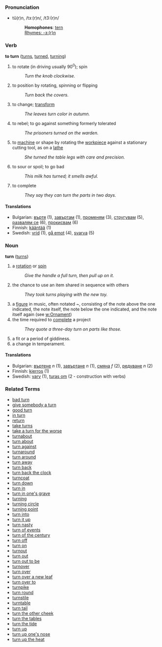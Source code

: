 ===Pronunciation===
*tû(r)n, /tɜː(r)n/, /t3:(r)n/
*:'''Homophones''': [[tern]]
*:[[Rhymes:English:-ɜː(r)n|Rhymes: -ɜː(r)n]]

=== Verb ===
'''to turn''' ([[turns]], [[turned]], [[turning]])

# to rotate (in driving usually 90<sup>0</sup>); spin 
#: ''Turn the knob clockwise.''
# to position by rotating, spinning or flipping
#: ''Turn back the covers.''
# to change; [[transform]]
#: ''The leaves turn color in autumn.''
# to rebel; to go against something formerly tolerated
#: ''The prisoners turned on the warden.''
# to [[machine]] or shape by rotating the [[workpiece]] against a stationary cutting tool, as on a [[lathe]]
#: ''She turned the table legs with care and precision.''
# to sour or spoil; to go bad
#: ''This milk has turned; it smells awful.''
# to complete
#: ''They say they can turn the parts in two days.''

==== Translations ====
*Bulgarian: [[въртя]] (1), [[завъртам]] (1), [[променям]] (3), [[стругувам]] (5), [[развалям се]] (6), [[прокисвам]] (6)
*Finnish: [[kääntää]] (1)
*Swedish: [[vrid]] (1), [[gå emot]] (4), [[svarva]] (5)
=== Noun ===
'''turn''' ([[turns]])

# a [[rotate|rotation]] or [[spin]]
#:''Give the handle a full turn, then pull up on it.''
# the chance to use an item shared in sequence with others
#: ''They took turns playing with the new toy.''
# a [[figure]] in music, often notated ''~'', consisting of the note above the one indicated, the note itself, the note below the one indicated, and the note itself again (see [[w:Ornament]])
# the time required to [[complete]] a project
#: ''They quote a three-day turn on parts like those.''
# a fit or a period of giddiness.
# a change in temperament.

==== Translations ====
*Bulgarian: [[въртене]] ''n'' (1), [[завъртане]] ''n'' (1), [[смяна]] ''f'' (2), [[редуване]] ''n'' (2)
*Finnish: [[kierros]] (1)
*Swedish: [[varv]] (1), [[turas om]] (2 - construction with verbs)

=== Related Terms ===
*[[bad turn]]
*[[give somebody a turn]]
*[[good turn]]
*[[in turn]]
*[[return]]
*[[take turns]]
*[[take a turn for the worse]]
*[[turnabout]]
*[[turn about]]
*[[turn against]]
*[[turnaround]]
*[[turn around]]
*[[turn away]]
*[[turn back]]
*[[turn back the clock]]
*[[turncoat]]
*[[turn down]]
*[[turn in]]
*[[turn in one's grave]]
*[[turning]]
*[[turning circle]]
*[[turning point]]
*[[turn into]]
*[[turn it up]]
*[[turn nasty]]
*[[turn of events]]
*[[turn of the century]]
*[[turn off]]
*[[turn on]]
*[[turnout]]
*[[turn out]]
*[[turn out to be]]
*[[turnover]]
*[[turn over]]
*[[turn over a new leaf]]
*[[turn over to]]
*[[turnpike]]
*[[turn round]]
*[[turnstile]]
*[[turntable]]
*[[turn tail]]
*[[turn the other cheek]]
*[[turn the tables]]
*[[turn the tide]]
*[[turn up]]
*[[turn up one's nose]]
*[[turn up the heat]]